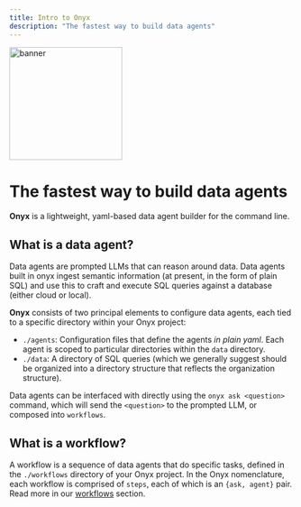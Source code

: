 ```yaml
---
title: Intro to Onyx
description: "The fastest way to build data agents"
---
```


<img
  class="rounded-md"
  height="200"
  noZoom
  src="/images/banner.png"
  alt="banner"
/>

# The fastest way to build data agents

**Onyx** is a lightweight, yaml-based data agent builder for the command line.

## What is a data agent?

Data agents are prompted LLMs that can reason around data. Data agents built in
onyx ingest semantic information (at present, in the form of plain SQL) and use
this to craft and execute SQL queries against a database (either cloud or
local).

**Onyx** consists of two principal elements to configure data agents, each tied
to a specific directory within your Onyx project:

- `./agents`: Configuration files that define the agents _in plain yaml_. Each
  agent is scoped to particular directories within the `data` directory.
- `./data`: A directory of SQL queries (which we generally suggest should be
  organized into a directory structure that reflects the organization structure).

Data agents can be interfaced with directly using the `onyx ask <question>`
command, which will send the `<question>` to the prompted LLM, or composed into `workflows`.

## What is a workflow?

A workflow is a sequence of data agents that do specific tasks, defined in the
`./workflows` directory of your Onyx project. In the Onyx
nomenclature, each workflow is comprised of `steps`, each of which is an `{ask,
agent}` pair. Read more in our [workflows](/learn-about-onyx/workflows) section.
